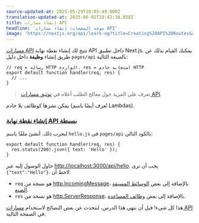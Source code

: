```yaml
---
source-updated-at: 2025-05-29T18:05:49.000Z
translation-updated-at: 2025-06-02T19:42:38.858Z
title: إنشاء مسارات API
headline: 'موجه الصفحات: إنشاء مسارات API'
image: 'https://nextjs.org/api/learn-og?title=Creating%20API%20Routes&amp;chapter=39'
---
```


[مسارات API](/docs/api-routes/introduction) تتيح لك إنشاء نقطة نهاية API داخل تطبيق Next.js. يمكنك القيام بذلك عن طريق إنشاء **وظيفة** داخل دليل `pages/api` بالصيغة التالية:

```
// req = رسالة HTTP الواردة، res = استجابة خادم HTTP
export default function handler(req, res) {
  // ...
}
```

> تعرف على المزيد حول معالج الطلب أعلاه في [توثيق مسارات API](/docs/api-routes/introduction).

يمكن نشرها كوظائف بلا خادم (تُعرف أيضًا باسم Lambdas).

### [إنشاء نقطة نهاية API بسيطة](#creating-a-simple-api-endpoint)

لنجرب ذلك. أنشئ ملفًا باسم `hello.js` في `pages/api` بالكود التالي:

```
export default function handler(req, res) {
  res.status(200).json({ text: 'Hello' });
}
```

حاول الوصول إليه عبر [http://localhost:3000/api/hello](http://localhost:3000/api/hello). يجب أن ترى `{"text":"Hello"}`. لاحظ أن:

*   `req` هو نسخة من [http.IncomingMessage](https://nodejs.org/api/http.html#http_class_http_incomingmessage)، بالإضافة إلى بعض [الوسائط المسبقة الصنع](/docs/api-routes/api-middlewares).
*   `res` هو نسخة من [http.ServerResponse](https://nodejs.org/api/http.html#http_class_http_serverresponse)، بالإضافة إلى بعض [وظائف المساعدة](/docs/api-routes/response-helpers).

هذا كل شيء! قبل أن ننهي هذا الدرس، لنتحدث عن بعض النصائح لاستخدام [مسارات API](/docs/api-routes/introduction) في الصفحة التالية.